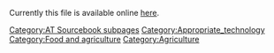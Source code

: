 Currently this file is available online [http://www.cd3wd.com/cd3wd_40/JF/JF_VE/BIG/08-295.pdf here].


{{DEFAULTSORT:{{SUBPAGENAME}}}} 
[[Category:AT Sourcebook subpages]]
[[Category:Appropriate_technology]]
[[Category:Food and agriculture]]
[[Category:Agriculture]]